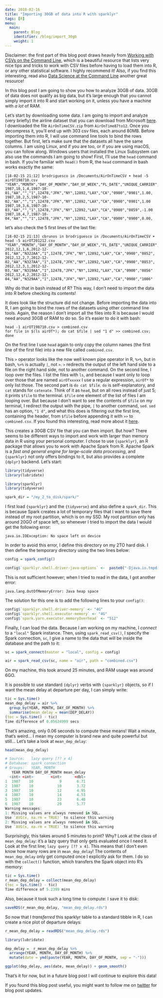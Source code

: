 ```yaml
---
date: 2018-02-16
title: "Importing 30GB of data into R with sparklyr"
tags: [R]
menu:
  main:
    parent: Blog
    identifier: /blog/import_30gb
    weight: 1
---
```



Disclaimer: the first part of this blog post draws heavily from [Working with CSVs on the Command
Line](http://bconnelly.net/working-with-csvs-on-the-command-line/), which is a beautiful resource
that lists very nice tips and tricks to work with CSV files before having to load them into R, or
any other statistical software. I highly recommend it! Also, if you find this interesting, read
also [Data Science at the Command Line](https://www.datascienceatthecommandline.com/) another great
resource!

In this blog post I am going to show you how to analyze 30GB of data. 30GB of data does not qualify
as big data, but it's large enough that you cannot simply import it into R and start working on it,
unless you  have a machine with *a lot* of RAM.

Let's start by downloading some data. I am going to import and analyze (very briefly) the airline
dataset that you can download  from Microsoft
[here](https://packages.revolutionanalytics.com/datasets/). I downloaded the file
`AirOnTimeCSV.zip` from `AirOnTime87to12`. Once you decompress it, you'll end up with 303 csv
files, each around 80MB. Before importing them into R, I will use command line tools to bind the
rows together. But first, let's make sure that the datasets all have the same columns. I am using
Linux, and if you are too, or if you are using macOS, you can follow along. Windows users that
installed the Linux Subsystem can also use the commands I am going to show! First, I'll use
the `head` command in bash. If you're familiar with `head()` from R, the `head`
command in bash works exactly the same:

```
[18-02-15 21:12] brodriguesco in /Documents/AirOnTimeCSV ➤ head -5 airOT198710.csv
"YEAR","MONTH","DAY_OF_MONTH","DAY_OF_WEEK","FL_DATE","UNIQUE_CARRIER","TAIL_NUM","FL_NUM",
1987,10,1,4,1987-10-01,"AA","","1",12478,"JFK","NY",12892,"LAX","CA","0900","0901",1.00,
1987,10,2,5,1987-10-02,"AA","","1",12478,"JFK","NY",12892,"LAX","CA","0900","0901",1.00
1987,10,3,6,1987-10-03,"AA","","1",12478,"JFK","NY",12892,"LAX","CA","0900","0859",-1.00
1987,10,4,7,1987-10-04,"AA","","1",12478,"JFK","NY",12892,"LAX","CA","0900","0900",0.00,
```

let's also check the 5 first lines of the last file:

```
[18-02-15 21:13] cbrunos in brodriguesco in /Documents/AirOnTimeCSV ➤ head -5 airOT201212.csv
"YEAR","MONTH","DAY_OF_MONTH","DAY_OF_WEEK","FL_DATE","UNIQUE_CARRIER","TAIL_NUM","FL_NUM",
2012,12,1,6,2012-12-01,"AA","N322AA","1",12478,"JFK","NY",12892,"LAX","CA","0900","0852",
2012,12,2,7,2012-12-02,"AA","N327AA","1",12478,"JFK","NY",12892,"LAX","CA","0900","0853",
2012,12,3,1,2012-12-03,"AA","N319AA","1",12478,"JFK","NY",12892,"LAX","CA","0900","0856"
2012,12,4,2,2012-12-04,"AA","N329AA","1",12478,"JFK","NY",12892,"LAX","CA","0900","1006"
```

Why do that in bash instead of R? This way, I don't need to import the data into R before checking
its contents!

It does look like the structure did not change. Before importing the data into R, I am going to
bind the rows of the datasets using other command line tools. Again, the reason I don't import all the files
into R is because  I would need around 30GB of RAM to do so. So it's easier
to do it with bash:

```
head -1 airOT198710.csv > combined.csv
for file in $(ls airOT*); do cat $file | sed "1 d" >> combined.csv; done
```

On the first line I use `head` again to only copy the column names (the first line of the first
file) into a new file called `combined.csv`.

This `>` operator looks like the now well known pipe operator in R, `%>%`, but in
bash, `%>%` is actually `|`, not `>`. `>` redirects the output of the left hand side to a file on
the right hand side, not to another command. On the second line, I loop over the files. I
list the files with `ls`, and because I want only to loop over those that are named `airOTxxxxx` I
use a regular expression, `airOT*` to only list those. The second part is `do cat $file`. `do` is
self-explanatory, and `cat` stands for `catenate`. Think of it as `head`, but on all rows instead
of just 5; it prints `$file` to the terminal. `$file` one element of the list of files I am looping over.
But because I don't want to see the contents of `$file` on my terminal, I redirect the output with 
the pipe, `|` to another command, `sed`. `sed` has an option, `"1 d"`, and what this does is filtering 
out the first line, containing the header, from `$file` before appending it with 
`>>` to `combined.csv`. If you found this interesting, read more about it
[here](http://bconnelly.net/working-with-csvs-on-the-command-line/#combining-rows-from-two-or-more-csvs).

This creates a 30GB CSV file that you can then import. But how? There seems to be different ways to
import and work with larger than memory data in R using your personal computer. I chose to use
`{sparklyr}`, an R package that allows you to work with Apache Spark from R. Apache Spark is a *fast
and general engine for large-scale data processing*, and `{sparklyr}` not only offers bindings to it,
but also provides a complete `{dplyr}` backend. Let's start:

```r
library(tidyverse)
library(lubridate)
```

```r
library(sparklyr)
library(tidyverse)

spark_dir = "/my_2_to_disk/spark/"
```

I first load `{sparklyr}` and the `{tidyverse}` and also define a `spark_dir`. This is because
Spark creates a lot of temporary files that I want to save there instead of my root partition,
which is on my SSD. My root partition only has around 20GO of space left, so whenever I tried to
import the data I would get the following error:

```
java.io.IOException: No space left on device
```

In order to avoid this error, I define this directory on my 2TO hard disk.
I then define the temporary directory using the two lines below:

```r
config = spark_config()

config$`sparklyr.shell.driver-java-options` <-  paste0("-Djava.io.tmpdir=", spark_dir)
```

This is not sufficient however; when I tried to read in the data, I got another error:

```
java.lang.OutOfMemoryError: Java heap space
```

The solution for this one is to add the following lines to your `config()`:

```r
config$`sparklyr.shell.driver-memory` <- "4G"
config$`sparklyr.shell.executor-memory` <- "4G"
config$`spark.yarn.executor.memoryOverhead` <- "512"
```

Finally, I can load the data. Because I am working on my machine, I *connect* to a `"local"` Spark
instance. Then, using `spark_read_csv()`, I specify the Spark connection, `sc`, I give a name to the
data that will be inside the database and the path to it:

```r
sc = spark_connect(master = "local", config = config)

air = spark_read_csv(sc, name = "air", path = "combined.csv")
```

On my machine, this took around 25 minutes, and RAM usage was around 6GO.

It is possible to use standard `{dplyr}` verbs with `{sparklyr}` objects, so if I want the mean
delay at departure per day, I can simply write:

```r
tic = Sys.time()
mean_dep_delay = air %>%
  group_by(YEAR, MONTH, DAY_OF_MONTH) %>%
  summarise(mean_delay = mean(DEP_DELAY))
(toc = Sys.time() - tic)
Time difference of 0.05634999 secs
```

That's amazing, only 0.06 seconds to compute these means! Wait a minute, that's weird... I mean my computer
is brand new and quite powerful but still... Let's take a look at `mean_dep_delay`:

```r
head(mean_dep_delay)
```

```r
# Source:   lazy query [?? x 4]
# Database: spark_connection
# Groups:   YEAR, MONTH
   YEAR MONTH DAY_OF_MONTH mean_delay
  <int> <int>        <int>      <dbl>
1  1987    10            9       6.71
2  1987    10           10       3.72
3  1987    10           12       4.95
4  1987    10           14       4.53
5  1987    10           23       6.48
6  1987    10           29       5.77
Warning messages:
1: Missing values are always removed in SQL.
Use `AVG(x, na.rm = TRUE)` to silence this warning
2: Missing values are always removed in SQL.
Use `AVG(x, na.rm = TRUE)` to silence this warning
```

Surprisingly, this takes around 5 minutes to print? Why? Look at the class of `mean_dep_delay`:
it's a lazy query that only gets evaluated once I need it. Look at the first line; `lazy query [?? x 4]`. 
This means that I don't even know how many rows are in `mean_dep_delay`! 
The contents of `mean_dep_delay` only get computed once I explicitly ask for them. I do so 
with the `collect()` function, which transfers the Spark object into R's memory:

```r
tic = Sys.time()
r_mean_dep_delay = collect(mean_dep_delay)
(toc = Sys.time() - tic)
Time difference of 5.2399 mins
```

Also, because it took such a long time to compute: I save it to disk:

```r
saveRDS(r_mean_dep_delay, "mean_dep_delay.rds")
```

So now that I *transferred* this sparklyr table to a standard tibble in R, I can create a nice plot
of departure delays:

```r
r_mean_dep_delay = readRDS("mean_dep_delay.rds")
```

```r
library(lubridate)

dep_delay =  r_mean_dep_delay %>%
  arrange(YEAR, MONTH, DAY_OF_MONTH) %>%
  mutate(date = ymd(paste(YEAR, MONTH, DAY_OF_MONTH, sep = "-")))

ggplot(dep_delay, aes(date, mean_delay)) + geom_smooth()
```

That's it for now, but in a future blog post I will continue to explore this data!

If you found this blog post useful, you might want to follow me on [twitter](https://www.twitter.com/brodriguesco)
for blog post updates.




